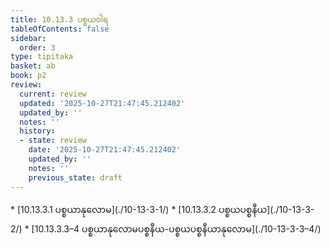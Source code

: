 ```yaml
---
title: 10.13.3 ပစ္စယဝါရ
tableOfContents: false
sidebar:
  order: 3
type: tipitaka
basket: ab
book: p2
review:
  current: review
  updated: '2025-10-27T21:47:45.212402'
  updated_by: ''
  notes: ''
  history:
  - state: review
    date: '2025-10-27T21:47:45.212402'
    updated_by: ''
    notes: ''
    previous_state: draft
---
```



<ReviewStatus review={frontmatter.review} showDetails={true} />

<HypothesisAnnotation frontmatter={frontmatter} />

<DynamicBreadcrumb />



<TableOfContents book="p2" section="10.13.3">
* [10.13.3.1 ပစ္စယာနုလောမ](./10-13-3-1/)
* [10.13.3.2 ပစ္စယပစ္စနီယ](./10-13-3-2/)
* [10.13.3.3–4 ပစ္စယာနုလောမပစ္စနီယ-ပစ္စယပစ္စနီယာနုလောမ](./10-13-3-3–4/)
</TableOfContents>